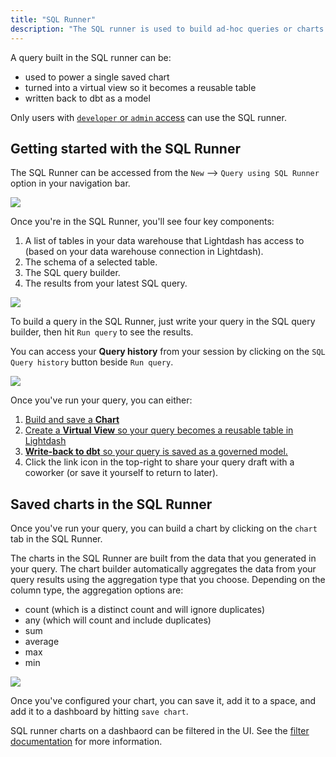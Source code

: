 ```yaml
---
title: "SQL Runner"
description: "The SQL runner is used to build ad-hoc queries or charts using totally custom SQL."
---
```


A query built in the SQL runner can be:

* used to power a single saved chart
* turned into a virtual view so it becomes a reusable table
* written back to dbt as a model

Only users with [`developer` or `admin` access](/references/roles) can use the SQL runner.

## Getting started with the SQL Runner

The SQL Runner can be accessed from the `New` --> `Query using SQL Runner` option in your navigation bar.

<Frame>
  <img src="/images/references/assets/images/access-sql-runner-e299a63e83e2ecb4b3b09c64f94211be.jpg"/>
</Frame>

Once you're in the SQL Runner, you'll see four key components:

1. A list of tables in your data warehouse that Lightdash has access to (based on your data warehouse connection in Lightdash).
2. The schema of a selected table.
3. The SQL query builder.
4. The results from your latest SQL query.

<Frame>
  <img src="/images/references/assets/images/sql-runner-components-60eb488682b46fb2ecedad92a2656adb.jpg"/>
</Frame>

To build a query in the SQL Runner, just write your query in the SQL query builder, then hit `Run query` to see the results.

You can access your **Query history** from your session by clicking on the `SQL Query history` button beside `Run query`.

<Frame>
  <img src="/images/references/assets/images/query-history-3c6295f2352f2d118474de3a51d83fd7.jpg"/>
</Frame>

Once you've run your query, you can either:

1. [Build and save a **Chart**](#building-charts-in-the-sql-runner)
2. [Create a **Virtual View** so your query becomes a reusable table in Lightdash](/references/virtual-views)
3. [**Write-back to dbt** so your query is saved as a governed model.](/references/dbt-write-back)
4. Click the link icon in the top-right to share your query draft with a coworker (or save it yourself to return to later).

## Saved charts in the SQL Runner

Once you've run your query, you can build a chart by clicking on the `chart` tab in the SQL Runner.

The charts in the SQL Runner are built from the data that you generated in your query. The chart builder automatically aggregates the data from your query results using the aggregation type that you choose. Depending on the column type, the aggregation options are:

* count (which is a distinct count and will ignore duplicates)
* any (which will count and include duplicates)
* sum
* average
* max
* min

<Frame>
  <img src="/images/references/assets/images/build-chart-sql-runner-72c3e95c8e37b83f48189599e25ddba1.jpg"/>
</Frame>

Once you've configured your chart, you can save it, add it to a space, and add it to a dashboard by hitting `save chart`.

SQL runner charts on a dashbaord can be filtered in the UI. See the [filter documentation](/references/guides/limiting-data-using-filters) for more information.
